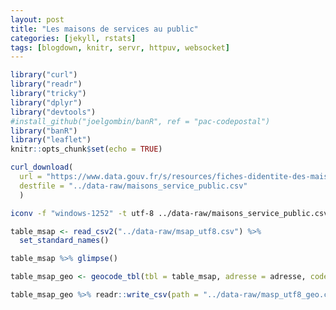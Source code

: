 ```yaml
---
layout: post
title: "Les maisons de services au public"
categories: [jekyll, rstats]
tags: [blogdown, knitr, servr, httpuv, websocket]
---
```


```r
library("curl")
library("readr")
library("tricky")
library("dplyr")
library("devtools")
#install_github("joelgombin/banR", ref = "pac-codepostal")
library("banR")
library("leaflet")
knitr::opts_chunk$set(echo = TRUE)
```

```r
curl_download(
  url = "https://www.data.gouv.fr/s/resources/fiches-didentite-des-maisons-de-services-au-public/20180228-102624/MSAP-20180216.csv",
  destfile = "../data-raw/maisons_service_public.csv"
  )
```

```bash
iconv -f "windows-1252" -t utf-8 ../data-raw/maisons_service_public.csv > ../data-raw/msap_utf8.csv
```

```r
table_msap <- read_csv2("../data-raw/msap_utf8.csv") %>%
  set_standard_names()
```

```r
table_msap %>% glimpse()
```


```r
table_msap_geo <- geocode_tbl(tbl = table_msap, adresse = adresse, code_postal = code_postal )
```

```r
table_msap_geo %>% readr::write_csv(path = "../data-raw/masp_utf8_geo.csv")
```

```r

```


